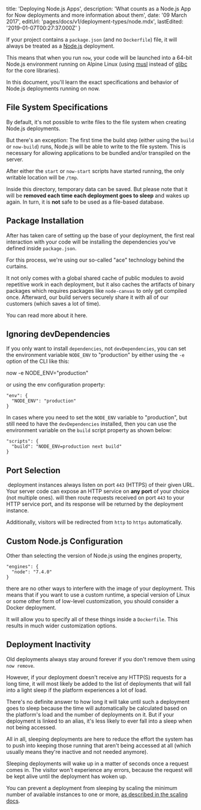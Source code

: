 

  title: 'Deploying Node.js Apps',
  description:
    'What counts as a Node.js App for Now deployments and more information about them',
  date: '09 March 2017',
  editUrl: 'pages/docs/v1/deployment-types/node.mdx',
  lastEdited: '2019-01-07T00:27:37.000Z'
}

If your project contains a `package.json` (and no `Dockerfile`) file, it will always be treated as a [Node.js](https://nodejs.org/en/) deployment.

This means that when you run `now`, your code will be launched into a 64-bit Node.js environment running on Alpine Linux (using [musl](https://www.musl-libc.org/) instead of [glibc](https://www.gnu.org/software/libc/) for the core libraries).

In this document, you'll learn the exact specifications and behavior of Node.js deployments running on now.

## File System Specifications

By default, it's not possible to write files to the file system when creating Node.js deployments.

But there's an exception: The first time the build step (either using the `build` or `now-build`) runs, Node.js will be able to write to the file system. This is necessary for allowing applications to be bundled and/or transpiled on the server.

After either the `start` or `now-start` scripts have started running, the only writable location will be `/tmp`.

Inside this directory, temporary data can be saved. But please note that it will be **removed each time each deployment goes to sleep** and wakes up again. In turn, it is **not** safe to be used as a file-based database.

## Package Installation

After <Now color="#000" /> has taken care of setting up the base of your deployment, the first real interaction with your code will be installing the dependencies you've defined inside `package.json`.

For this process, we're using our so-called "ace" technology behind the curtains.

It not only comes with a global shared cache of public modules to avoid repetitive work in each deployment, but it also caches the artifacts of binary packages which requires packages like `node-canvas` to only get compiled once. Afterward, our build servers securely share it with all of our customers (which saves a lot of time).

You can read more about it <InternalLink href="/blog/faster-javascript-deployments">here</InternalLink>.

## Ignoring devDependencies

If you only want to install `dependencies`, not `devDependencies`, you can set the environment variable `NODE_ENV` to "production" by either using the `-e` option of the CLI like this:

<TerminalInput>now -e NODE_ENV="production"</TerminalInput>

or using the <InternalLink href="/docs/features/configuration#`env`-(object)">env</InternalLink> configuration property:

```
"env": {
  "NODE_ENV": "production"
}
```

In cases where you need to set the `NODE_ENV` variable to "production", but still need to have the `devDependencies` installed, then you can use the environment variable on the `build` script property as shown below:

```
"scripts": {
  "build": "NODE_ENV=production next build"
}
```

## Port Selection

​<Now color="#000" /> deployment instances always listen on port `443` (HTTPS) of their given URL. Your server code can expose an HTTP service on **any port** of your choice (not multiple ones). <Now color="#000" /> will then route requests received on port `443` to your HTTP service port, and its response will be returned by the deployment instance.

Additionally, visitors will be redirected from `http` to `https` automatically.

## Custom Node.js Configuration

Other than selecting the version of Node.js using the engines property,

```
"engines": {
  "node": "7.4.0"
}
```

there are no other ways to interfere with the image of your deployment. This means that if you want to use a custom runtime, a special version of Linux or some other form of low-level customization, you should consider a <InternalLink href="/docs/deployment-types/docker">Docker deployment</InternalLink>.

It will allow you to specify all of these things inside a `Dockerfile`. This results in much wider customization options.

## Deployment Inactivity

Old deployments always stay around forever if you don't remove them using `now remove`.

However, if your deployment doesn't receive any HTTP(S) requests for a long time, it will most likely be added to the list of deployments that will fall into a light sleep if the platform experiences a lot of load.

There's no definite answer to how long it will take until such a deployment goes to sleep because the time will automatically be calculated based on the platform's load and the number of deployments on it. But if your deployment is linked to an alias, it's less likely to ever fall into a sleep when not being accessed.

All in all, sleeping deployments are here to reduce the effort the system has to push into keeping those running that aren't being accessed at all (which usually means they're inactive and not needed anymore).

Sleeping deployments will wake up in a matter of seconds once a request comes in. The visitor won't experience any errors, because the request will be kept alive until the deployment has woken up.

You can prevent a deployment from sleeping by scaling the minimum number of available instances to one or more, [as described in the scaling docs](/docs/getting-started/scaling).

